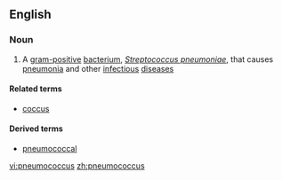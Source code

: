 ==English==

===Noun===
{{en-noun|pneumococci|sg=[[pneumo-|pneumo]][[-coccus|coccus]]}}

# A [[gram-positive]] [[bacterium]], ''[[Streptococcus pneumoniae]]'', that causes [[pneumonia]] and other [[infectious]] [[disease]]s

====Related terms====
* [[coccus]]

====Derived terms====
*[[pneumococcal]]

[[vi:pneumococcus]]
[[zh:pneumococcus]]